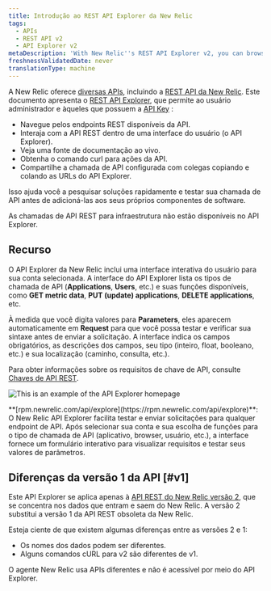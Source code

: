 ```yaml
---
title: Introdução ao REST API Explorer da New Relic
tags:
  - APIs
  - REST API v2
  - API Explorer v2
metaDescription: 'With New Relic''s REST API Explorer v2, you can browse available API endpoints, interact with the API in a user interface, and view a live documentation source.'
freshnessValidatedDate: never
translationType: machine
---
```



A New Relic oferece [diversas APIs](/docs/apis/getting-started/introduction-new-relic-apis), incluindo a [REST API da New Relic](/docs/apis/rest-api-v2/getting-started/introduction-new-relic-rest-api-v2). Este documento apresenta o [REST API Explorer](https://api.newrelic.com), que permite ao usuário administrador e àqueles que possuem a [API Key](/docs/apis/rest-api-v2/getting-started/introduction-new-relic-rest-api-v2#api_key) :

* Navegue pelos endpoints REST disponíveis da API.
* Interaja com a API REST dentro de uma interface do usuário (o API Explorer).
* Veja uma fonte de documentação ao vivo.
* Obtenha o comando curl para ações da API.
* Compartilhe a chamada de API configurada com colegas copiando e colando as URLs do API Explorer.

Isso ajuda você a pesquisar soluções rapidamente e testar sua chamada de API antes de adicioná-las aos seus próprios componentes de software.

As chamadas de API REST para infraestrutura <InlinePopover type="alerts"/>não estão disponíveis no API Explorer.

## Recurso

O API Explorer da New Relic inclui uma interface interativa do usuário para sua conta selecionada. A interface do API Explorer lista os tipos de chamada de API (<DNT>**Applications**</DNT>, <DNT>**Users**</DNT>, etc.) e suas funções disponíveis, como <DNT>**GET metric data**</DNT>, <DNT>**PUT (update) applications**</DNT>, <DNT>**DELETE applications**</DNT>, etc.

À medida que você digita valores para <DNT>**Parameters**</DNT>, eles aparecem automaticamente em <DNT>**Request**</DNT> para que você possa testar e verificar sua sintaxe antes de enviar a solicitação. A interface indica os campos obrigatórios, as descrições dos campos, seu tipo (inteiro, float, booleano, etc.) e sua localização (caminho, consulta, etc.).

Para obter informações sobre os requisitos de chave de API, consulte [Chaves de API REST](/docs/apis/rest-api-v2/getting-started/introduction-new-relic-rest-api-v2#api_key).

<img
  title="API_explorer_main_page.png"
  alt="This is an example of the API Explorer homepage"
  src={apisanddataRESTAPIExplorer}
/>

<figcaption>
  <DNT>**[rpm.newrelic.com/api/explore](https://rpm.newrelic.com/api/explore)**</DNT>: O New Relic API Explorer facilita testar e enviar solicitações para qualquer endpoint de API. Após selecionar sua conta e sua escolha de funções para o tipo de chamada de API (aplicativo, browser, usuário, etc.), a interface fornece um formulário interativo para visualizar requisitos e testar seus valores de parâmetros.
</figcaption>

## Diferenças da versão 1 da API [#v1]

Este API Explorer se aplica apenas à [API REST do New Relic versão 2](/docs/apm/apis/requirements/new-relic-rest-api-v2-getting-started), que se concentra nos dados que entram e saem do New Relic. A versão 2 substitui a versão 1 da API REST obsoleta da New Relic.

Esteja ciente de que existem algumas diferenças entre as versões 2 e 1:

* Os nomes dos dados podem ser diferentes.
* Alguns comandos cURL para v2 são diferentes de v1.

<Callout variant="tip">
  O agente New Relic usa APIs diferentes e não é acessível por meio do API Explorer.
</Callout>